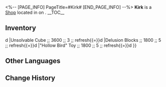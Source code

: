 <%-- [PAGE_INFO]
PageTitle=#Kirk#
[END_PAGE_INFO] --%>
{{Stub}}
{{Location Infobox
|title    = {{Icon/White|Icon Shop Materials.png}} Kirk
|image    = Shop Kirk.png
|type     = Shop
|world    = <!--to be added-->
|region   = 
|area     = <!--to be added-->
|subarea  = 
}}
{{Description|In the eyes of this toy merchant, the Sweet Dreams Troupe is also considered an intelligent life form, much like Intellitrons.}}
'''Kirk''' is a [[Shop]] located in <!--area--> on <!--world-->.
<!--
It is operated by [[<shopkeeper>]].
-->
__TOC__

==Inventory==
{{Shop|shop=Kirk|currency=Credit|refresh=1|total=1
|Scare Box ;; 5000 ;; 1 ;; refresh{{=}}d
|Unsolvable Cube ;; 3600 ;; 3 ;; refresh{{=}}d
|Delusion Blocks ;; 1800 ;; 5 ;; refresh{{=}}d
|"Hollow Bird" Toy ;; 1800 ;; 5 ;; refresh{{=}}d
}}
<!--
==Location==
{{Map Embed|<map name>|<marker id>}}
--><!--
==Achievements==
{{Achievements by Category Table|topic=Kirk}}
-->
==Other Languages==
{{Other Languages
|en   = Kirk
|zhs  = 基尔克
|zht  = 基爾克
|ja   = カーク
|ko   = 커크
|es   = Kirk
|fr   = Kirk
|ru   = Кирк
|th   = Kirk
|vi   = Kirk
|de   = Kirk
|id   = Kirk
|pt   = Kirk
}}

==Change History==
{{Change History|2.2}}